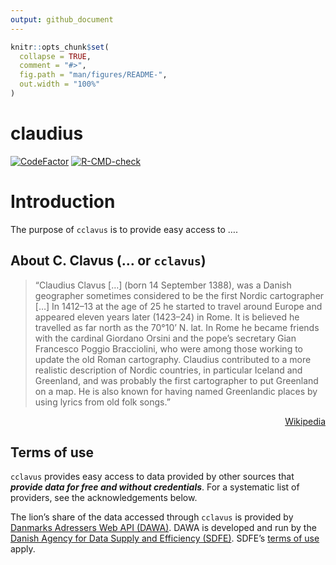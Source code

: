 ```yaml
---
output: github_document
---
```


<!-- README.md is generated from README.Rmd. Please edit that file -->

```r
knitr::opts_chunk$set(
  collapse = TRUE,
  comment = "#>",
  fig.path = "man/figures/README-",
  out.width = "100%"
)
```

# claudius

<!-- badges: start -->
[![CodeFactor](https://www.codefactor.io/repository/github/jvieroe/claudius/badge)](https://www.codefactor.io/repository/github/jvieroe/claudius)
[![R-CMD-check](https://github.com/jvieroe/claudius/workflows/R-CMD-check/badge.svg)](https://github.com/jvieroe/claudius/actions)
<!-- badges: end -->

# Introduction

The purpose of `cclavus` is to provide easy access to ....



## About C. Clavus (... or `cclavus`)

> "Claudius Clavus [...] (born 14 September 1388), was a Danish geographer sometimes considered to be the first Nordic cartographer [...] In 1412–13 at the age of 25 he started to travel around Europe and appeared eleven years later (1423–24) in Rome. It is believed he travelled as far north as the 70°10' N. lat. In Rome he became friends with the cardinal Giordano Orsini and the pope's secretary Gian Francesco Poggio Bracciolini, who were among those working to update the old Roman cartography. Claudius contributed to a more realistic description of Nordic countries, in particular Iceland and Greenland, and was probably the first cartographer to put Greenland on a map. He is also known for having named Greenlandic places by using lyrics from old folk songs." 

<div style="text-align: right"> [Wikipedia](https://en.wikipedia.org/wiki/Claudius_Clavus) </div>


## Terms of use
`cclavus` provides easy access to data provided by other sources that ___provide data for free and without credentials___. For a systematic list of providers, see the acknowledgements below.

The lion's share of the data accessed through `cclavus` is provided by [Danmarks Adressers Web API (DAWA)](https://dawadocs.dataforsyningen.dk/). DAWA is developed and run by the [Danish Agency for Data Supply and Efficiency (SDFE)](https://eng.sdfe.dk/). SDFE's [terms of use](https://download.kortforsyningen.dk/content/vilk%C3%A5r-og-betingelser) apply.


